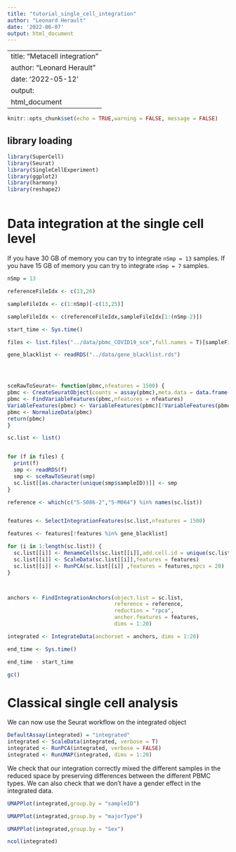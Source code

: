 ```yaml
---
title: "tutorial_single_cell_integration"
author: "Leonard Herault"
date: '2022-06-07'
output: html_document
---
```

---
title: "Metacell integration"
author: "Leonard Herault"
date: '2022-05-12'
output:
  html_document
---

```r
knitr::opts_chunk$set(echo = TRUE,warning = FALSE, message = FALSE)
```

## library loading

```r
library(SuperCell)
library(Seurat)
library(SingleCellExperiment)
library(ggplot2)
library(harmony)
library(reshape2)



```


# Data integration at the single cell level

If you have 30 GB of memory you can try to integrate `nSmp = 13` samples.
If you have 15 GB of memory you can try to integrate `nSmp = 7` samples.

```r

nSmp = 13

referenceFileIdx <- c(13,26)

sampleFileIdx <- c(1:nSmp)[-c(13,25)]

sampleFileIdx <- c(referenceFileIdx,sampleFileIdx[1:(nSmp-2)])

start_time <- Sys.time()

files <- list.files("../data/pbmc_COVID19_sce",full.names = T)[sampleFileIdx]

gene_blacklist <- readRDS("../data/gene_blacklist.rds")




sceRawToSeurat<- function(pbmc,nfeatures = 1500) {
pbmc <- CreateSeuratObject(counts = assay(pbmc),meta.data = data.frame(colData(pbmc)))
pbmc <- FindVariableFeatures(pbmc,nfeatures = nfeatures)
VariableFeatures(pbmc) <- VariableFeatures(pbmc)[!VariableFeatures(pbmc) %in% gene_blacklist]
pbmc <- NormalizeData(pbmc)
return(pbmc)
}

sc.list <- list()


for (f in files) {
  print(f)
  smp <- readRDS(f)
  smp <- sceRawToSeurat(smp)
  sc.list[[as.character(unique(smp$sampleID))]] <- smp
}

reference <- which(c("S-S086-2","S-M064") %in% names(sc.list)) 


features <- SelectIntegrationFeatures(sc.list,nfeatures = 1500)

features <- features[!features %in% gene_blacklist]

for (i in 1:length(sc.list)) {
  sc.list[[i]] <- RenameCells(sc.list[[i]],add.cell.id = unique(sc.list[[i]]$sampleID))
  sc.list[[i]] <- ScaleData(sc.list[[i]],features = features)
  sc.list[[i]] <- RunPCA(sc.list[[i]] ,features = features,npcs = 20)
}



anchors <- FindIntegrationAnchors(object.list = sc.list,
                                  reference = reference, 
                                  reduction = "rpca",
                                  anchor.features = features,
                                  dims = 1:20)

integrated <- IntegrateData(anchorset = anchors, dims = 1:20)

end_time <- Sys.time()

end_time - start_time 

gc()

```

# Classical single cell analysis

We can now use the Seurat workflow on the integrated object

```r
DefaultAssay(integrated) = "integrated"
integrated <- ScaleData(integrated, verbose = T)
integrated <- RunPCA(integrated, verbose = FALSE)
integrated <- RunUMAP(integrated, dims = 1:20)
```


We check that our integration correctly mixed the different samples in the reduced space by preserving differences between the different PBMC types.
We can also check that we don't have a gender effect in the integrated data.

```r
UMAPPlot(integrated,group.by = "sampleID")

UMAPPlot(integrated,group.by = "majorType")

UMAPPlot(integrated,group.by = "Sex")

```
```r
ncol(integrated)
```


